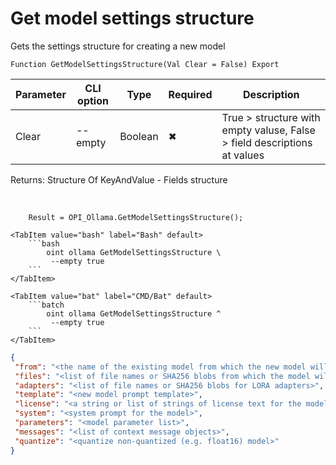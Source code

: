 ﻿---
sidebar_position: 11
description: Get model settings structure and other functions to work with Ollama in the Open Integration Package, a free open-source integration library for 1C:Enterprise 8, OneScript and CLI
keywords: [1C, 1С, 1С:Enterprise, 1С:Enterprise 8.3, API, Integration, Services, Exchange, OneScript, CLI, Ollama]
---


# Get model settings structure
 Gets the settings structure for creating a new model



`Function GetModelSettingsStructure(Val Clear = False) Export`

  | Parameter | CLI option | Type | Required | Description |
  |-|-|-|-|-|
  | Clear | --empty | Boolean | &#x2716; | True > structure with empty valuse, False > field descriptions at values |

  
  Returns:  Structure Of KeyAndValue - Fields structure

<br/>




```bsl title="1C:Enterprise/OneScript code example"
    Result = OPI_Ollama.GetModelSettingsStructure();
```
 

 <Tabs>
  
    <TabItem value="bash" label="Bash" default>
        ```bash
            oint ollama GetModelSettingsStructure \
             --empty true
        ```
    </TabItem>
  
    <TabItem value="bat" label="CMD/Bat" default>
        ```batch
            oint ollama GetModelSettingsStructure ^
             --empty true
        ```
    </TabItem>
</Tabs>


```json title="Result"
{
 "from": "<the name of the existing model from which the new model will be created>",
 "files": "<list of file names or SHA256 blobs from which the model will be created>",
 "adapters": "<list of file names or SHA256 blobs for LORA adapters>",
 "template": "<new model prompt template>",
 "license": "<a string or list of strings of license text for the model>",
 "system": "<system prompt for the model>",
 "parameters": "<model parameter list>",
 "messages": "<list of context message objects>",
 "quantize": "<quantize non-quantized (e.g. float16) model>"
}
```
